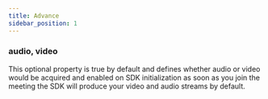 ```yaml
---
title: Advance
sidebar_position: 1
---
```


### audio, video

This optional property is true by default and defines whether audio or video would be acquired and enabled on SDK initialization as soon as you join the meeting the SDK will produce your video and
audio streams by default.
